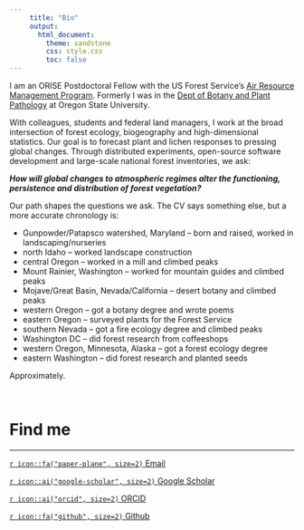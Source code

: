 ```yaml
---
     title: "Bio"
     output:
       html_document:
         theme: sandstone
         css: style.css
         toc: false
---
```


I am an ORISE Postdoctoral Fellow with the US Forest Service's [Air Resource Management Program](https://www.fs.fed.us/air/){target="_blank"}.  Formerly I was in the [Dept of Botany and Plant Pathology](https://bpp.oregonstate.edu){target="_blank"} at Oregon State University.  

With colleagues, students and federal land managers, I work at the broad intersection of forest ecology, biogeography and high-dimensional statistics.  Our goal is to forecast plant and lichen responses to pressing global changes.  Through distributed experiments, open-source software development and large-scale national forest inventories, we ask:  

_**How will global changes to atmospheric regimes alter the functioning, persistence and distribution of forest vegetation?**_ 
\  

Our path shapes the questions we ask. The CV says something else, but a more accurate chronology is:  

- Gunpowder/Patapsco watershed, Maryland -- born and raised, worked in landscaping/nurseries  
- north Idaho -- worked landscape construction  
- central Oregon -- worked in a mill and climbed peaks  
- Mount Rainier, Washington -- worked for mountain guides and climbed peaks  
- Mojave/Great Basin, Nevada/California -- desert botany and climbed peaks  
- western Oregon -- got a botany degree and wrote poems  
- eastern Oregon -- surveyed plants for the Forest Service  
- southern Nevada -- got a fire ecology degree and climbed peaks  
- Washington DC -- did forest research from coffeeshops  
- western Oregon, Minnesota, Alaska -- got a forest ecology degree  
- eastern Washington -- did forest research and planted seeds  

Approximately.  

\  

# Find me
******

[`r icon::fa("paper-plane", size=2)` Email](robert.smith3@usda.gov){target="_blank"}

[`r icon::ai("google-scholar", size=2)` Google Scholar ](http://scholar.google.com/citations?user=YkwN1lAAAAAJ){target="_blank"}

[`r icon::ai("orcid", size=2)` ORCID](http://orcid.org/0000-0001-5085-634X){target="_blank"}

[`r icon::fa("github", size=2)` Github ](https://github.com/phytomosaic/){target="_blank"}
